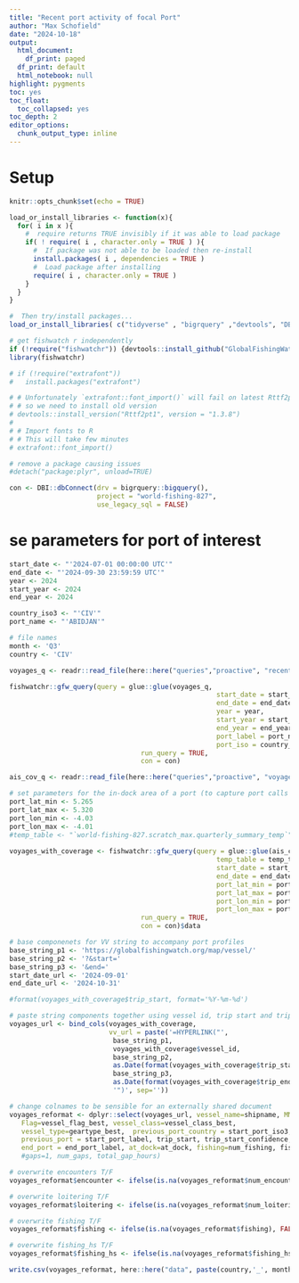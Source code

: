```yaml
---
title: "Recent port activity of focal Port"
author: "Max Schofield"
date: "2024-10-18"
output:
  html_document:
    df_print: paged
  df_print: default
  html_notebook: null
highlight: pygments
toc: yes
toc_float:
  toc_collapsed: yes
toc_depth: 2
editor_options:
  chunk_output_type: inline
---
```


```{=html}
<style>
body {
text-align: left}
</style>
```

# Setup 

```r
knitr::opts_chunk$set(echo = TRUE)
```

```r
load_or_install_libraries <- function(x){
  for( i in x ){
    #  require returns TRUE invisibly if it was able to load package
    if( ! require( i , character.only = TRUE ) ){
      #  If package was not able to be loaded then re-install
      install.packages( i , dependencies = TRUE )
      #  Load package after installing
      require( i , character.only = TRUE )
    }
  }
}

#  Then try/install packages...
load_or_install_libraries( c("tidyverse" , "bigrquery" ,"devtools", "DBI","glue", "lubridate", "here", "sf", "extrafont", "patchwork", "terra", "rgeos", "ggspatial") )

# get fishwatch r independently 
if (!require("fishwatchr")) {devtools::install_github("GlobalFishingWatch/fishwatchr")}
library(fishwatchr)

# if (!require("extrafont"))
#   install.packages("extrafont")

# # Unfortunately `extrafont::font_import()` will fail on latest Rttf2pt1 package...
# # so we need to install old version
# devtools::install_version("Rttf2pt1", version = "1.3.8")
# 
# # Import fonts to R
# # This will take few minutes
# extrafont::font_import()

# remove a package causing issues 
#detach("package:plyr", unload=TRUE)
```

```r
con <- DBI::dbConnect(drv = bigrquery::bigquery(), 
                      project = "world-fishing-827", 
                      use_legacy_sql = FALSE)
```

# se parameters for port of interest 

```r
start_date <- "'2024-07-01 00:00:00 UTC'" 
end_date <- "'2024-09-30 23:59:59 UTC'"
year <- 2024
start_year <- 2024
end_year <- 2024

country_iso3 <- "'CIV'"
port_name <- "'ABIDJAN'"

# file names
month <- 'Q3'
country <- 'CIV'

```

```r

voyages_q <- readr::read_file(here::here("queries","proactive", "recent_port_activity_c2_v4.sql"))

fishwatchr::gfw_query(query = glue::glue(voyages_q, 
                                                    start_date = start_date,
                                                    end_date = end_date,
                                                    year = year,
                                                    start_year = start_year,
                                                    end_year = end_year,
                                                    port_label = port_name,
                                                    port_iso = country_iso3),
                                 run_query = TRUE,
                                 con = con)

```

```r

ais_cov_q <- readr::read_file(here::here("queries","proactive", "voyage_ais_coverage.sql"))

# set parameters for the in-dock area of a port (to capture port calls that touch the land as opposed to those where the vessel is in an anchorage)
port_lat_min <- 5.265
port_lat_max <- 5.320
port_lon_min <- -4.03
port_lon_max <- -4.01
#temp_table <- "`world-fishing-827.scratch_max.quarterly_summary_temp`"
  
voyages_with_coverage <- fishwatchr::gfw_query(query = glue::glue(ais_cov_q, 
                                                    temp_table = temp_table,
                                                    start_date = start_date,
                                                    end_date = end_date,
                                                    port_lat_min = port_lat_min,
                                                    port_lat_max = port_lat_max,
                                                    port_lon_min = port_lon_min,
                                                    port_lon_max = port_lon_max),
                                 run_query = TRUE,
                                 con = con)$data

```

```r

# base componenets for VV string to accompany port profiles 
base_string_p1 <- 'https://globalfishingwatch.org/map/vessel/'
base_string_p2 <- '?&start='
base_string_p3 <- '&end='
start_date_url <- '2024-09-01'
end_date_url <- '2024-10-31'

#format(voyages_with_coverage$trip_start, format='%Y-%m-%d')

# paste string components together using vessel id, trip start and trip end from data 
voyages_url <- bind_cols(voyages_with_coverage, 
                         vv_url = paste('=HYPERLINK("',
                          base_string_p1,
                          voyages_with_coverage$vessel_id, 
                          base_string_p2, 
                          as.Date(format(voyages_with_coverage$trip_start, format='%Y-%m-%d'))-2, 
                          base_string_p3, 
                          as.Date(format(voyages_with_coverage$trip_end, format='%Y-%m-%d'))+2,
                          '")', sep=''))


```

```r
# change colnames to be sensible for an externally shared document 
voyages_reformat <- dplyr::select(voyages_url, vessel_name=shipname, MMSI=ssvid,
   Flag=vessel_flag_best, vessel_class=vessel_class_best,
   vessel_type=geartype_best,  previous_port_country = start_port_iso3,
   previous_port = start_port_label, trip_start, trip_start_confidence, trip_end, trip_end_confidence, trip_duration_days,
   end_port = end_port_label, at_dock=at_dock, fishing=num_fishing, fishing_hours, fishing_eez=eezs, fishing_hs =high_seas, fishing_rfmos = rfmos, encounter= 1, num_encounters=num_encounters, loitering=1, num_loitering, percent_ais_voyage=percent_ais_voyage, vv_url)
   #gaps=1, num_gaps, total_gap_hours)

# overwrite encounters T/F
voyages_reformat$encounter <- ifelse(is.na(voyages_reformat$num_encounters), FALSE, TRUE)

# overwrite loitering T/F
voyages_reformat$loitering <- ifelse(is.na(voyages_reformat$num_loitering), FALSE, TRUE)

# overwrite fishing T/F
voyages_reformat$fishing <- ifelse(is.na(voyages_reformat$fishing), FALSE, TRUE)

# overwrite fishing_hs T/F
voyages_reformat$fishing_hs <- ifelse(is.na(voyages_reformat$fishing_hs), FALSE, TRUE)

write.csv(voyages_reformat, here::here("data", paste(country,'_', month,'_', year,'_', Sys.Date(),".csv", sep='')), row.names=F)
```
